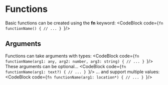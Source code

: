 
# Functions
Basic functions can be created using the **fn** keyword:
<CodeBlock code={`fn functionName() {
    // ...
}
`}/>
<br/>
## Arguments
Functions can take arguments with types:
<CodeBlock code={`fn functionName(arg1: any, arg2: number, arg3: string) {
    // ...
}
`}/>
These arguments can be optional...
<CodeBlock code={`fn functionName(arg1: text?) {
    // ...
}
`}/>
... and support multiple values:
<CodeBlock code={`fn functionName(arg1: location*) {
    // ...
}
`}/>